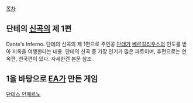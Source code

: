[[목차]]

== 단테의 [[신곡]]의 제 1편 ==
Dante's Inferno. 단테의 신곡의 제 1편으로 주인공 [[단테]]가 [[베르길리우스]]의 인도를 받아 지옥을 여행한다는 내용. 단테의 신곡 중 가장 인기가 많은 파트이며, 후편으로는 연옥편, 천국편이 있다. 자세한건 본문 참조
.
== 1을 바탕으로 [[EA]]가 만든 게임 ==

[[단테스 인페르노]]
